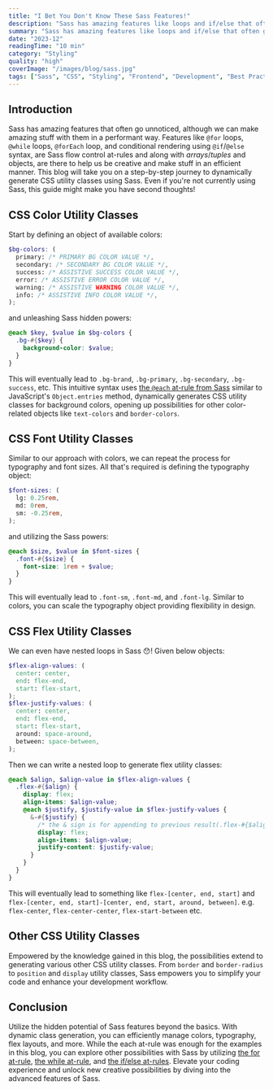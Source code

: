 ```yaml
---
title: "I Bet You Don't Know These Sass Features!"
description: "Sass has amazing features like loops and if/else that often go unnoticed, although we can make amazing stuff with them in a performant way."
summary: "Sass has amazing features like loops and if/else that often go unnoticed, although we can make amazing stuff with them in a performant way."
date: "2023-12"
readingTime: "10 min"
category: "Styling"
quality: "high"
coverImage: "/images/blog/sass.jpg"
tags: ["Sass", "CSS", "Styling", "Frontend", "Development", "Best Practices"]
---
```


## Introduction

Sass has amazing features that often go unnoticed, although we can make amazing stuff with them in a performant way. Features like `@for` loops, `@while` loops, `@forEach` loop, and conditional rendering using `@if`/`@else` syntax, are Sass flow control at-rules and along with _arrays_/_tuples_ and objects, are there to help us be creative and make stuff in an efficient manner.
This blog will take you on a step-by-step journey to dynamically generate CSS utility classes using Sass. Even if you're not currently using Sass, this guide might make you have second thoughts!

## CSS Color Utility Classes

Start by defining an object of available colors:

```scss
$bg-colors: (
  primary: /* PRIMARY BG COLOR VALUE */,
  secondary: /* SECONDARY BG COLOR VALUE */,
  success: /* ASSISTIVE SUCCESS COLOR VALUE */,
  error: /* ASSISTIVE ERROR COLOR VALUE */,
  warning: /* ASSISTIVE WARNING COLOR VALUE */,
  info: /* ASSISTIVE INFO COLOR VALUE */,
);
```

and unleashing Sass hidden powers:

```scss
@each $key, $value in $bg-colors {
  .bg-#{$key} {
    background-color: $value;
  }
}
```

This will eventually lead to `.bg-brand`, `.bg-primary`, `.bg-secondary`, `.bg-success`, etc. This intuitive syntax uses [the `@each` at-rule from Sass](https://sass-lang.com/documentation/at-rules/control/each/) similar to JavaScript's `Object.entries` method, dynamically generates CSS utility classes for background colors, opening up possibilities for other color-related objects like `text-colors` and `border-colors`.

## CSS Font Utility Classes

Similar to our approach with colors, we can repeat the process for typography and font sizes. All that's required is defining the typography object:

```scss
$font-sizes: (
  lg: 0.25rem,
  md: 0rem,
  sm: -0.25rem,
);
```

and utilizing the Sass powers:

```scss
@each $size, $value in $font-sizes {
  .font-#{$size} {
    font-size: 1rem + $value;
  }
}
```

This will eventually lead to `.font-sm`, `.font-md`, and `.font-lg`. Similar to colors, you can scale the typography object providing flexibility in design.

## CSS Flex Utility Classes

We can even have nested loops in Sass 😯! Given below objects:

```scss
$flex-align-values: (
  center: center,
  end: flex-end,
  start: flex-start,
);
$flex-justify-values: (
  center: center,
  end: flex-end,
  start: flex-start,
  around: space-around,
  between: space-between,
);
```

Then we can write a nested loop to generate flex utility classes:

```scss
@each $align, $align-value in $flex-align-values {
  .flex-#{$align} {
    display: flex;
    align-items: $align-value;
    @each $justify, $justify-value in $flex-justify-values {
      &-#{$justify} {
        /* the & sign is for appending to previous result(.flex-#{$align}) */
        display: flex;
        align-items: $align-value;
        justify-content: $justify-value;
      }
    }
  }
}
```

This will eventually lead to something like `flex-[center, end, start]` and `flex-[center, end, start]-[center, end, start, around, between]`. e.g. `flex-center`, `flex-center-center`, `flex-start-between` etc.

## Other CSS Utility Classes

Empowered by the knowledge gained in this blog, the possibilities extend to generating various other CSS utility classes. From `border` and `border-radius` to `position` and `display` utility classes, Sass empowers you to simplify your code and enhance your development workflow.

## Conclusion

Utilize the hidden potential of Sass features beyond the basics. With dynamic class generation, you can efficiently manage colors, typography, flex layouts, and more. While the each at-rule was enough for the examples in this blog, you can explore other possibilities with Sass by utilizing [the for at-rule](https://sass-lang.com/documentation/at-rules/control/for/), [the while at-rule](https://sass-lang.com/documentation/at-rules/control/while/), and [the if/else at-rules](https://sass-lang.com/documentation/at-rules/control/if/). Elevate your coding experience and unlock new creative possibilities by diving into the advanced features of Sass.
